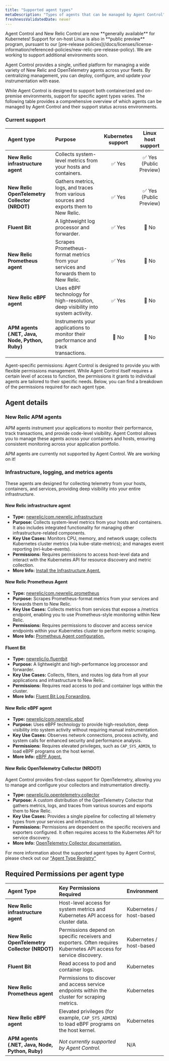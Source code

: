 ```yaml
---
title: "Supported agent types"
metaDescription: "Types of agents that can be managed by Agent Control"
freshnessValidatedDate: never
---
```

<Callout variant="important">
  Agent Control and New Relic Control are now **generally available** for Kubernetes! Support for on-host Linux is also in **public preview** program, pursuant to our [pre-release policies](/docs/licenses/license-information/referenced-policies/new-relic-pre-release-policy).
  We are working to support additional environments soon.
</Callout>

Agent Control provides a single, unified platform for managing a wide variety of New Relic and OpenTelemetry agents across your fleets. By centralizing management, you can deploy, configure, and update your instrumentation with ease.

While Agent Control is designed to support both containerized and on-premise environments, support for specific agent types varies. The following table provides a comprehensive overview of which agents can be managed by Agent Control and their support status across environments.

### Current support

| Agent type | Purpose | Kubernetes support | Linux host support |
| :--- | :--- | :---: | :---: |
| **New Relic infrastructure agent** | Collects system-level metrics from your hosts and containers. | ✅ Yes | ✅ Yes (Public Preview) |
| **New Relic OpenTelemetry Collector (NRDOT)** | Gathers metrics, logs, and traces from various sources and exports them to New Relic. | ✅ Yes | ✅ Yes (Public Preview) |
| **Fluent Bit** | A lightweight log processor and forwarder. | ✅ Yes | 🚫 No |
| **New Relic Prometheus agent** | Scrapes Prometheus-format metrics from your services and forwards them to New Relic. | ✅ Yes | 🚫 No |
| **New Relic eBPF agent** | Uses eBPF technology for high-resolution, deep visibility into system activity. | ✅ Yes | 🚫 No |
| **APM agents (.NET, Java, Node, Python, Ruby)** | Instruments your applications to monitor their performance and track transactions. | 🚫 No | 🚫 No |

<Callout variant="important">
Agent-specific permissions: Agent Control is designed to provide you with flexible permissions management. While Agent Control itself requires a certain level of access to function, the permissions it grants to individual agents are tailored to their specific needs. Below, you can find a breakdown of the permissions required for each agent type.
</Callout>

## Agent details

### New Relic APM agents

APM agents instrument your applications to monitor their performance, track transactions, and provide code-level visibility. Agent Control allows you to manage these agents across your containers and hosts, ensuring consistent monitoring across your application portfolio.

<Callout title="warning">
  APM agents are currently not supported by Agent Control. We are working on it!
</Callout>

### Infrastructure, logging, and metrics agents
These agents are designed for collecting telemetry from your hosts, containers, and services, providing deep visibility into your entire infrastructure.

#### New Relic infrastructure agent

- **Type:** [newrelic/com.newrelic.infrastructure](https://github.com/newrelic/newrelic-agent-control/tree/main/agent-control/agent-type-registry/newrelic)
- **Purpose:** Collects system-level metrics from your hosts and containers. It also includes integrated functionality for managing other infrastructure-related components.
- **Key Use Cases:** Monitors CPU, memory, and network usage; collects Kubernetes cluster metrics (via kube-state-metrics); and manages event reporting (nri-kube-events).
- **Permissions:** Requires permissions to access host-level data and interact with the Kubernetes API for resource discovery and metric collection.
- **More Info:** [Install the Infrastructure Agent.](/docs/infrastructure/infrastructure-agent/new-relic-guided-install-overview)

#### New Relic Prometheus Agent

- **Type:** [newrelic/com.newrelic.prometheus](https://github.com/newrelic/newrelic-agent-control/tree/main/agent-control/agent-type-registry/newrelic)
- **Purpose:** Scrapes Prometheus-format metrics from your services and forwards them to New Relic.
- **Key Use Cases:** Collects metrics from services that expose a /metrics endpoint, enabling you to use Prometheus-style monitoring within New Relic.
- **Permissions:** Requires permissions to discover and access service endpoints within your Kubernetes cluster to perform metric scraping.
- **More Info:** [Prometheus Agent configuration.](/docs/infrastructure/prometheus-integrations/install-configure-prometheus-agent/install-prometheus-agent/)

#### Fluent Bit

- **Type:** [newrelic/io.fluentbit](https://github.com/newrelic/newrelic-agent-control/tree/main/agent-control/agent-type-registry/newrelic)
- **Purpose:** A lightweight and high-performance log processor and forwarder.
- **Key Use Cases:** Collects, filters, and routes log data from all your applications and infrastructure to New Relic.
- **Permissions:** Requires read access to pod and container logs within the cluster.
- **More Info:** [Fluent Bit Log Forwarding.](/docs/logs/forward-logs/kubernetes-plugin-log-forwarding/)

#### New Relic eBPF agent
- **Type:** [newrelic/com.newrelic.ebpf](https://github.com/newrelic/newrelic-agent-control/tree/main/agent-control/agent-type-registry/newrelic)
- **Purpose:** Uses eBPF technology to provide high-resolution, deep visibility into system activity without requiring manual instrumentation.
- **Key Use Cases:** Observes network connections, process activity, and system calls for enhanced security and performance analysis.
- **Permissions:** Requires elevated privileges, such as `CAP_SYS_ADMIN`, to load eBPF programs on the host kernel.
- **More Info:** [eBPF Agent.](/docs/ebpf/linux-installation/)

#### New Relic OpenTelemetry Collector (NRDOT)

Agent Control provides first-class support for OpenTelemetry, allowing you to manage and configure your collectors and instrumentation directly.

  - **Type:** [newrelic/io.opentelemetry.collector](https://github.com/newrelic/newrelic-agent-control/tree/main/agent-control/agent-type-registry/newrelic)
  - **Purpose:** A custom distribution of the OpenTelemetry Collector that gathers metrics, logs, and traces from various sources and exports them to New Relic.
  - **Key Use Cases:** Provides a single pipeline for collecting all telemetry types from your services and infrastructure.
  - **Permissions:** Permissions are dependent on the specific receivers and exporters configured. It often requires access to the Kubernetes API for service discovery.
  - **More Info:** [OpenTelemetry Collector documentation.](/docs/opentelemetry/nrdot/nrdot-collector/)

For more information about the supported agent types by Agent Control, please check out our ["Agent Type Registry"](https://github.com/newrelic/newrelic-agent-control/tree/a273d0cca7c3fd6c474ab8056a490e05014faec3/agent-control/agent-type-registry)

## Required Permissions per agent type

| Agent Type | Key Permissions Required | Environment |
| :--- | :--- | :--- |
| **New Relic infrastructure agent** | Host-level access for system metrics and Kubernetes API access for cluster data. | Kubernetes / host-based |
| **New Relic OpenTelemetry Collector (NRDOT)** | Permissions depend on specific receivers and exporters. Often requires Kubernetes API access for service discovery. | Kubernetes / host-based |
| **Fluent Bit** | Read access to pod and container logs. | Kubernetes |
| **New Relic Prometheus agent** | Permissions to discover and access service endpoints within the cluster for scraping metrics. | Kubernetes |
| **New Relic eBPF agent** | Elevated privileges (for example, `CAP_SYS_ADMIN`) to load eBPF programs on the host kernel. | Kubernetes |
| **APM agents (.NET, Java, Node, Python, Ruby)** | *Not currently supported by Agent Control.* | N/A |